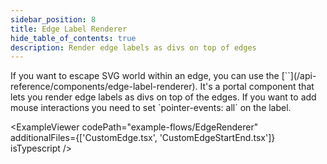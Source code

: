 ```yaml
---
sidebar_position: 8
title: Edge Label Renderer
hide_table_of_contents: true
description: Render edge labels as divs on top of edges
---
```



<ExampleLayout>
If you want to escape SVG world within an edge, you can use the [`<EdgeLabelRenderer />`](/api-reference/components/edge-label-renderer). It's a portal component that lets you render edge labels as divs on top of the edges. If you want to add mouse interactions you need to set `pointer-events: all` on the label.

<ExampleViewer
  codePath="example-flows/EdgeRenderer"
  additionalFiles={['CustomEdge.tsx', 'CustomEdgeStartEnd.tsx']}
  isTypescript
/>
</ExampleLayout>
